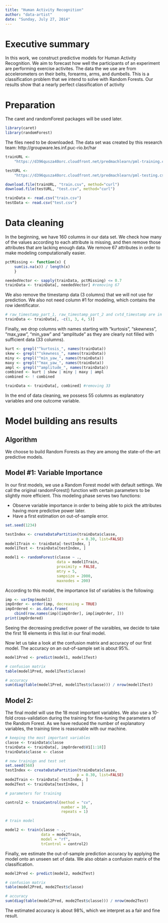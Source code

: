 ```yaml
---
title: "Human Activity Recognition"
author: "data-artist"
date: "Sunday, July 27, 2014"
---
```


# Executive summary

In this work, we construct predictive models for Human Activity Recognition. We aim to forecast how well the participants of an experiment are performing exercise activites. The data the we use are from accelerometers on their belts, forearms, arms, and dumbells. This is a classification problem that we intend to solve with Random Forests. Our results show that a nearly perfect classification of activity 

# Preparation

The caret and randomForest packages will be used later.

```r
library(caret)
library(randomForest)
```

The files need to be downloaded. The data set was created by this research team: http://groupware.les.inf.puc-rio.br/har

```r
trainURL <-
    "https://d396qusza40orc.cloudfront.net/predmachlearn/pml-training.csv"

testURL <-
    "https://d396qusza40orc.cloudfront.net/predmachlearn/pml-testing.csv"

download.file(trainURL, "train.csv", method="curl")
download.file(testURL, "test.csv", method="curl")

trainData <- read.csv("train.csv")
testData <- read.csv("test.csv")
```

# Data cleaning

In the beginning, we have 160 columns in our data set. We check how many of the values according to each attribute is missing, and then remove those attributes that are lacking enough data. We remove 67 attributes in order to make modeling computationally easier.

```r
pctMissing <- function(x) {
    sum(is.na(x)) / length(x)
    }

neededVector <- sapply(trainData, pctMissing) <= 0.7
trainData <- trainData[, neededVector] #removing 67

```

We also remove the timestamp data (3 columns) that we will not use for prediction. We also not need column #1 for modeling, which contains the row identificator.
```r
# raw_timestamp_part_1, raw_timestamp_part_2 and cvtd_timestamp are in columns 1, 3, 4 and 5
trainData <- trainData[, -c(1, 3, 4, 5)]
```

Finally, we drop columns with names starting with "kurtosis", "skewness", "max_yaw", "min_yaw" and "amplitude" as they are clearly not filled with sufficient data (33 columns).

```r
kurt <- grepl("^kurtosis_", names(trainData))
skew <- grepl("^skewness_", names(trainData))
miny <- grepl("^min_yaw_", names(trainData))
maxy <- grepl("^max_yaw_", names(trainData))
ampl <- grepl("^amplitude_", names(trainData))
combined <- kurt | skew | miny | maxy | ampl
combined <- ! combined

trainData <- trainData[, combined] #removing 33

```

In the end of data cleaning, we possess 55 columns as explanatory variables and one outcome variable.

# Model building ans results

## Algorithm

We choose to build Random Forests as they are among the state-of-the-art predictive models.

## Model #1: Variable Importance

In our first models, we use a Random Forest model with default settings. We call the original randomForest() function with certain parameters to be slightly more efficient. This modeling phase serves two functions:

- Observe variable importance in order to being able to pick the attributes having more predictive power later.
- Have a first estimation on out-of-sample error.

```r

set.seed(1234)

testIndex <- createDataPartition(trainData$classe,
                                p = 0.30, list=FALSE)
model1Train <- trainData[-testIndex, ]
model1Test <- trainData[testIndex, ]

model1 <- randomForest(classe ~ .,
                       data = model1Train,
                       proximity = FALSE,
                       mtry = 5,
                       sampsize = 2000,
                       maxnodes = 200)
```

According to this model, the importance list of variables is the following:

```r
imp <- varImp(model1)
impOrder <- order(imp, decreasing = TRUE)
impOrdered <- as.data.frame(
    cbind(row.names(imp)[impOrder], imp[impOrder, ]))
print(impOrdered)
```

Seeing the decreasing predictive power of the varaibles, we decide to take the first 18 elements in this list in our final model.

Now let us take a look at the confusion matrix and accuracy of our first model. The accuracy on an out-of-sample set is about 95%.

```r

model1Pred <- predict(model1, model1Test)

# confusion matrix
table(model1Pred, model1Test$classe)

# accuracy
sum(diag(table(model1Pred, model1Test$classe))) / nrow(model1Test)

```

## Model 2: 

The final model will use the 18 most important variables. We also use a 10-fold cross-validation during the training for fine-tuning the parameters of the Random Forest. As we have reduced the number of explanatory variables, the training time is reasonable with our machine.

```r

# keeping the most important variables
classe <- trainData$classe
trainData <- trainData[, impOrdered$V1[1:18]] 
trainData$classe <- classe

# new trainign and test set
set.seed(568)
testIndex <- createDataPartition(trainData$classe,
                                p = 0.30, list=FALSE)
mode2Train <- trainData[-testIndex, ]
mode2Test <- trainData[testIndex, ]

# parameters for training

control2 <- trainControl(method = "cv",
                         number = 10,
                         repeats = 1)

# train model

model2 <- train(classe ~ .,
                data = mode2Train,
                model = "rf",
                trControl = control2)

```

Finally, we estimate the out-of-sample prediction accuracy by applying the model onto an unseen set of data. We also obtain a confusion matrix of the classification.

```r

model2Pred <- predict(model2, mode2Test)

# confusion matrix
table(model2Pred, mode2Test$classe)

# accuracy
sum(diag(table(model2Pred, mode2Test$classe))) / nrow(mode2Test)

```

The estimated accuracy is about 98%, which we interpret as a fair and fine result.
